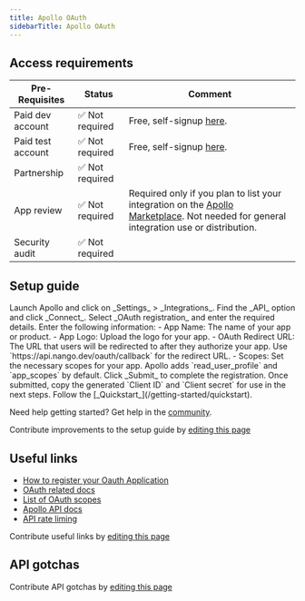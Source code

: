 ```yaml
---
title: Apollo OAuth
sidebarTitle: Apollo OAuth
---
```



<Overview />
<PreBuiltTooling />
<PreBuiltUseCases />

## Access requirements
| Pre-Requisites | Status | Comment|
| - | - | - |
| Paid dev account | ✅ Not required | Free, self-signup [here](https://www.apollo.io/sign-up). |
| Paid test account | ✅ Not required | Free, self-signup [here](https://www.apollo.io/sign-up).  | 
| Partnership | ✅ Not required | |
| App review | ✅ Not required | Required only if you plan to list your integration on the [Apollo Marketplace](https://docs.apollo.io/docs/add-your-integration-to-apollos-marketplace). Not needed for general integration use or distribution. |
| Security audit | ✅ Not required | |


## Setup guide

<Steps>
  <Step title="Register your app with Apollo">
    Launch Apollo and click on _Settings_ > _Integrations_. Find the _API_ option and click _Connect_. Select _OAuth registration_ and enter the required details.
  </Step>
  <Step title="Provide App Details">
    Enter the following information:
    - App Name: The name of your app or product.
    - App Logo: Upload the logo for your app.
    - OAuth Redirect URL: The URL that users will be redirected to after they authorize your app. Use `https://api.nango.dev/oauth/callback` for the redirect URL.
    - Scopes: Set the necessary scopes for your app. Apollo adds `read_user_profile` and `app_scopes` by default.
  </Step>
  <Step title="Submit the Registration">
    Click _Submit_ to complete the registration. Once submitted, copy the generated `Client ID` and `Client secret` for use in the next steps.
  </Step>
  <Step title="Next">
    Follow the [_Quickstart_](/getting-started/quickstart).
  </Step>
</Steps>

 
<Tip>Need help getting started? Get help in the [community](https://nango.dev/slack).</Tip>

<Note>Contribute improvements to the setup guide by [editing this page](https://github.com/nangohq/nango/tree/master/docs-v2/integrations/all/apollo-basic.mdx)</Note>


## Useful links

-   [How to register your Oauth Application](https://docs.apollo.io/docs/use-oauth-20-authorization-flow-to-access-apollo-user-information-partners#step-1-register-your-app-with-apollo)
-   [OAuth related docs](https://docs.apollo.io/docs/use-oauth-20-authorization-flow-to-access-apollo-user-information-partners)
-   [List of OAuth scopes](https://docs.google.com/spreadsheets/d/1zyJYwrgOESOYAOQIDameATCYhc3_njMaOkJ5BEM57xc/edit?usp=sharing)
-   [Apollo API docs](https://docs.apollo.io/reference)
-   [API rate liming](https://docs.apollo.io/reference/rate-limits)

<Note>Contribute useful links by [editing this page](https://github.com/nangohq/nango/tree/master/docs-v2/integrations/all/apollo-basic.mdx)</Note>

## API gotchas


<Note>Contribute API gotchas by [editing this page](https://github.com/nangohq/nango/tree/master/docs-v2/integrations/all/apollo-basic.mdx)</Note>
